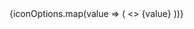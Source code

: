 
<Meta title="assets/Icons" />

<Title>Icons</Title>

<wui-grid gridTemplateColumns="repeat(6, 1fr)" gap="3xl">
  {iconOptions.map(value => (
    <>
      <wui-flex
        flexDirection="column"
        alignItems="center"
        justifyContent="space-between"
        rowGap="2"
      >
        <wui-icon size="lg" color="iconDefault" name={value}></wui-icon>
        <wui-text variant="md-regular" color="primary">
          {value}
        </wui-text>
      </wui-flex>
    </>
  ))}
</wui-grid>
